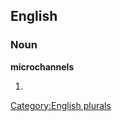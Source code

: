 ==English==

===Noun===
'''microchannels'''

# {{plural of|[[microchannel]]}}

[[Category:English plurals]]